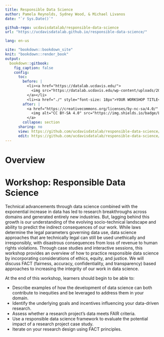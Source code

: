 ```yaml
---
title: Responsible Data Science
author: Pamela Reynolds, Sydney Wood, & Michael Livanos
date: "`r Sys.Date()`"

github-repo: ucdavisdatalab/responsible-data-science
url: "https://ucdavisdatalab.github.io/responsible-data-science/"

lang: en-us

site: "bookdown::bookdown_site"
knit: "bookdown::render_book"
output:
  bookdown::gitbook:
    fig_caption: false
    config:
      toc:
        before: |
          <li><a href="https://datalab.ucdavis.edu/">
            <img src="https://datalab.ucdavis.edu/wp-content/uploads/2019/07/datalab-logo-full-color-rgb-1.png" style="height: 100%; width: 100%; object-fit: contain" />
          </a></li>
          <li><a href="./" style="font-size: 18px">YOUR WORKSHOP TITLE</a></li>
        after: |
          <a href="https://creativecommons.org/licenses/by-nc-sa/4.0/" target="_blank">
            <img alt="CC BY-SA 4.0" src="https://img.shields.io/badge/License-CC%20BY--NC--SA%204.0-lightgrey.svg" style="float: right; padding-right: 10px;" />
          </a>
        collapse: section
      sharing: no
      view: https://github.com/ucdavisdatalab/responsible-data-science/blob/master/%s
      edit: https://github.com/ucdavisdatalab/responsible-data-science/edit/master/%s
---
```


# Overview {-}

# Workshop: Responsible Data Science

Technical advancements through data science combined with the exponential increase in data has led to research breakthroughs across domains and generated entirely new industries. But, lagging behind this growth is our understanding of the evolving socio-technical landscape and ability to predict the indirect consequences of our work. While laws determine the legal parameters governing data use, data science approaches that are technically legal can still be used unethically and irresponsibly, with disastrous consequences from loss of revenue to human rights violations. Through case studies and interactive sessions, this workshop provides an overview of how to practice responsible data science by incorporating considerations of ethics, equity, and justice. We will discuss FACT (fairness, accuracy, confidentiality, and transparency) based approaches to increasing the integrity of our work in data science.

At the end of this workshop, learners should begin to be able to:

* Describe examples of how the development of data science can both contribute to inequities and be leveraged to address them in your domain.
* Identify the underlying goals and incentives influencing your data-driven research.
* Assess whether a research project’s data meets FAIR criteria.
* Use a responsible data science framework to evaluate the potential impact of a research project case study.
* Iterate on your research design using FACT principles.
